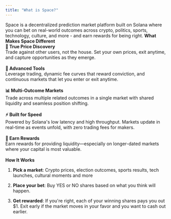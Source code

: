 ```yaml
---
title: "What is Space?"
---
```


Space is a decentralized prediction market platform built on Solana where you can bet on real-world outcomes across crypto, politics, sports, technology, culture, and more - and earn rewards for being right.
<Panel>
<Info>
**What Makes Space Different**
\
**🎯 True Price Discovery**  
Trade against other users, not the house. Set your own prices, exit anytime, and capture opportunities as they emerge.  
\
**🔧 Advanced Tools**  
Leverage trading, dynamic fee curves that reward conviction, and continuous markets that let you enter or exit anytime.  
\
**📊 Multi-Outcome Markets**  
Trade across multiple related outcomes in a single market with shared liquidity and seamless position shifting.  
\
**⚡ Built for Speed**  
Powered by Solana's low latency and high throughput. Markets update in real-time as events unfold, with zero trading fees for makers.  
\
**💎 Earn Rewards**  
Earn rewards for providing liquidity—especially on longer-dated markets where your capital is most valuable.
</Info>
</Panel>
\
\
**How It Works**

1. **Pick a market**: Crypto prices, election outcomes, sports results, tech launches, cultural moments and more

2. **Place your bet**: Buy YES or NO shares based on what you think will happen.

3. **Get rewarded**: If you're right, each of your winning shares pays you out $1. Exit early if the market moves in your favor and you want to cash out earlier.